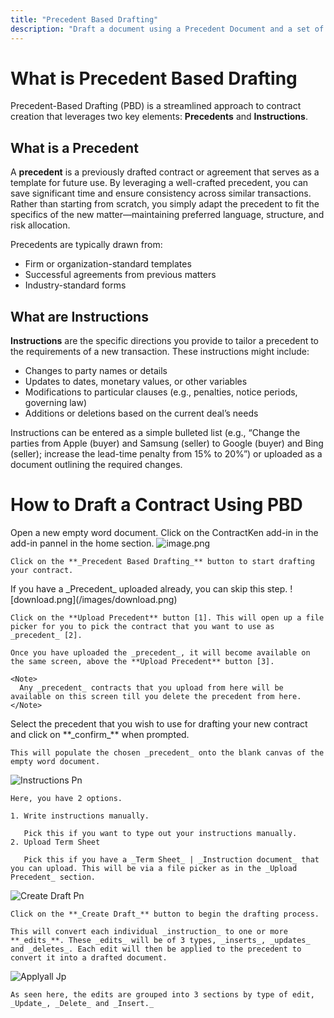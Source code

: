 ```yaml
---
title: "Precedent Based Drafting"
description: "Draft a document using a Precedent Document and a set of Instructions"
---
```


# What is Precedent Based Drafting

Precedent-Based Drafting (PBD) is a streamlined approach to contract creation that leverages two key elements: **Precedents** and **Instructions**.

## What is a Precedent

A **precedent** is a previously drafted contract or agreement that serves as a template for future use. By leveraging a well-crafted precedent, you can save significant time and ensure consistency across similar transactions. Rather than starting from scratch, you simply adapt the precedent to fit the specifics of the new matter—maintaining preferred language, structure, and risk allocation.

Precedents are typically drawn from:

- Firm or organization-standard templates
- Successful agreements from previous matters
- Industry-standard forms

## What are Instructions

**Instructions** are the specific directions you provide to tailor a precedent to the requirements of a new transaction. These instructions might include:

- Changes to party names or details
- Updates to dates, monetary values, or other variables
- Modifications to particular clauses (e.g., penalties, notice periods, governing law)
- Additions or deletions based on the current deal’s needs

Instructions can be entered as a simple bulleted list (e.g., “Change the parties from Apple (buyer) and Samsung (seller) to Google (buyer) and Bing (seller); increase the lead-time penalty from 15% to 20%”) or uploaded as a document outlining the required changes.

# How to Draft a Contract Using PBD

<Steps>
  <Step title="Open A Blank Word Document" titleSize="h3">
    Open a new empty word document. 
  </Step>
  <Step title="Launch the ContractKen Word Add-In" titleSize="h3">
    Click on the ContractKen add-in in the add-in pannel in the home section.
  </Step>
  <Step title="Click on Precedent Based Drafting" titleSize="h3">
    <img
      src="/images/image.png"
      alt="image.png"
      title="image.png"
      style={{ width:"30%" }}
    />

    Click on the **_Precedent Based Drafting_** button to start drafting your contract.
  </Step>
  <Step title="Upload Your Precedent" titleSize="h3">
    <Tip>
      If you have a _Precedent_ uploaded already, you can skip this step.
    </Tip>
    ![download.png](/images/download.png)

    Click on the **Upload Precedent** button [1]. This will open up a file picker for you to pick the contract that you want to use as _precedent_ [2].

    Once you have uploaded the _precedent_, it will become available on the same screen, above the **Upload Precedent** button [3].

    <Note>
      Any _precedent_ contracts that you upload from here will be available on this screen till you delete the precedent from here.
    </Note>
  </Step>
  <Step title="Select The Precedent From The List " titleSize="h3">
    Select the precedent that you wish to use for drafting your new contract and click on **_confirm_** when prompted.

    This will populate the chosen _precedent_ onto the blank canvas of the empty word document.
  </Step>
  <Step title="Add The Instructions To Draft Your New Contract" titleSize="h3">
    <img
      src="/images/Instructions.png"
      alt="Instructions Pn"
      title="Instructions Pn"
      style={{ width:"31%" }}
    />

    Here, you have 2 options.

    1. Write instructions manually.

       Pick this if you want to type out your instructions manually.
    2. Upload Term Sheet

       Pick this if you have a _Term Sheet_ | _Instruction document_ that you can upload. This will be via a file picker as in the _Upload Precedent_ section.
  </Step>
  <Step title="Click On Create Draft" titleSize="h3">
    <img
      src="/images/CreateDraft.png"
      alt="Create Draft Pn"
      title="Create Draft Pn"
      style={{ width:"34%" }}
    />

    Click on the **_Create Draft_** button to begin the drafting process.

    This will convert each individual _instruction_ to one or more **_edits_**. These _edits_ will be of 3 types, _inserts_, _updates_ and _deletes_. Each edit will then be applied to the precedent to convert it into a drafted document.
  </Step>
  <Step title="Apply Edits" titleSize="h3">
    <img
      src="/images/applyall.jpg"
      alt="Applyall Jp"
      title="Applyall Jp"
      style={{ width:"32%" }}
    />

    As seen here, the edits are grouped into 3 sections by type of edit, _Update_, _Delete_ and _Insert._
  </Step>
</Steps>